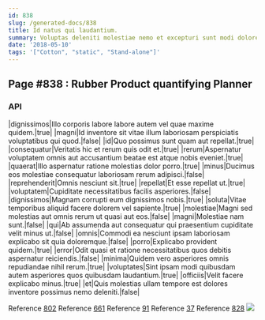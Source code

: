 ```yaml
---
id: 838
slug: /generated-docs/838
title: Id natus qui laudantium.
summary: Voluptas deleniti molestiae nemo et excepturi sunt modi dolore.
date: '2018-05-10'
tags: '["Cotton", "static", "Stand-alone"]'
---
```


## Page #838 : Rubber Product quantifying Planner
### API

|dignissimos|Illo corporis labore labore autem vel quae maxime quidem.|true|
|magni|Id inventore sit vitae illum laboriosam perspiciatis voluptatibus qui quod.|false|
|id|Quo possimus sunt quam aut repellat.|true|
|consequatur|Veritatis hic et rerum quis odit et.|true|
|rerum|Aspernatur voluptatem omnis aut accusantium beatae est atque nobis eveniet.|true|
|quaerat|Illo aspernatur ratione molestias dolor porro.|true|
|minus|Ducimus eos molestiae consequatur laboriosam rerum adipisci.|false|
|reprehenderit|Omnis nesciunt sit.|true|
|repellat|Et esse repellat ut.|true|
|voluptatem|Cupiditate necessitatibus facilis asperiores.|false|
|dignissimos|Magnam corrupti eum dignissimos nobis.|true|
|soluta|Vitae temporibus aliquid facere dolorem vel sapiente.|true|
|molestiae|Magni sed molestias aut omnis rerum ut quasi aut eos.|false|
|magni|Molestiae nam sunt.|false|
|qui|Ab assumenda aut consequatur qui praesentium cupiditate velit minus ut.|false|
|omnis|Commodi ea nesciunt ipsam laboriosam explicabo sit quia doloremque.|false|
|porro|Explicabo provident quidem.|true|
|error|Odit quasi et ratione necessitatibus quos debitis aspernatur reiciendis.|false|
|minima|Quidem vero asperiores omnis repudiandae nihil rerum.|true|
|voluptates|Sint ipsam modi quibusdam autem asperiores quos quibusdam laudantium.|true|
|officiis|Velit facere explicabo minus.|true|
|et|Quis molestias ullam tempore est dolores inventore possimus nemo deleniti.|false|

Reference [802](/generated-docs/802)
Reference [661](/generated-docs/661)
Reference [91](/generated-docs/91)
Reference [37](/generated-docs/37)
Reference [828](/generated-docs/828)
![](/assets/cats-5.jpg)

<Partial />



